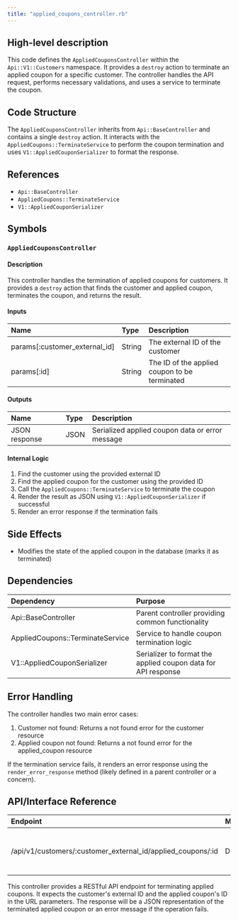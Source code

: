 ```yaml
---
title: "applied_coupons_controller.rb"
---
```


## High-level description
This code defines the `AppliedCouponsController` within the `Api::V1::Customers` namespace. It provides a `destroy` action to terminate an applied coupon for a specific customer. The controller handles the API request, performs necessary validations, and uses a service to terminate the coupon.

## Code Structure
The `AppliedCouponsController` inherits from `Api::BaseController` and contains a single `destroy` action. It interacts with the `AppliedCoupons::TerminateService` to perform the coupon termination and uses `V1::AppliedCouponSerializer` to format the response.

## References
- `Api::BaseController`
- `AppliedCoupons::TerminateService`
- `V1::AppliedCouponSerializer`

## Symbols

### `AppliedCouponsController`
#### Description
This controller handles the termination of applied coupons for customers. It provides a `destroy` action that finds the customer and applied coupon, terminates the coupon, and returns the result.

#### Inputs
| Name | Type | Description |
|:-----|:-----|:------------|
| params[:customer_external_id] | String | The external ID of the customer |
| params[:id] | String | The ID of the applied coupon to be terminated |

#### Outputs
| Name | Type | Description |
|:-----|:-----|:------------|
| JSON response | JSON | Serialized applied coupon data or error message |

#### Internal Logic
1. Find the customer using the provided external ID
2. Find the applied coupon for the customer using the provided ID
3. Call the `AppliedCoupons::TerminateService` to terminate the coupon
4. Render the result as JSON using `V1::AppliedCouponSerializer` if successful
5. Render an error response if the termination fails

## Side Effects
- Modifies the state of the applied coupon in the database (marks it as terminated)

## Dependencies
| Dependency | Purpose |
|:-----------|:--------|
| Api::BaseController | Parent controller providing common functionality |
| AppliedCoupons::TerminateService | Service to handle coupon termination logic |
| V1::AppliedCouponSerializer | Serializer to format the applied coupon data for API response |

## Error Handling
The controller handles two main error cases:
1. Customer not found: Returns a not found error for the customer resource
2. Applied coupon not found: Returns a not found error for the applied_coupon resource

If the termination service fails, it renders an error response using the `render_error_response` method (likely defined in a parent controller or a concern).

## API/Interface Reference
| Endpoint | Method | Request | Response | Description |
|:---------|:-------|:--------|:---------|:------------|
| /api/v1/customers/:customer_external_id/applied_coupons/:id | DELETE | - | Serialized applied coupon or error message | Terminates an applied coupon for a customer |

This controller provides a RESTful API endpoint for terminating applied coupons. It expects the customer's external ID and the applied coupon's ID in the URL parameters. The response will be a JSON representation of the terminated applied coupon or an error message if the operation fails.